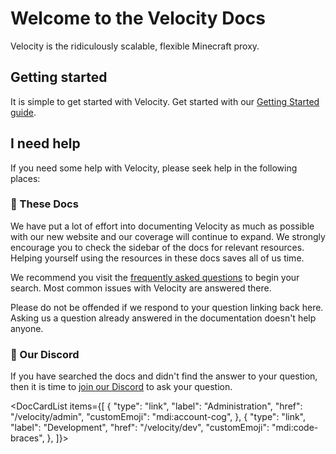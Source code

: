 
# Welcome to the Velocity Docs

Velocity is the ridiculously scalable, flexible Minecraft proxy.

## Getting started

It is simple to get started with Velocity. Get started with our
[Getting Started guide](admin/getting-started/README.mdx).

## I need help

If you need some help with Velocity, please seek help in the following places:

### 📖 These Docs

We have put a lot of effort into documenting Velocity as much as possible with our new website and
our coverage will continue to expand. We strongly encourage you to check the sidebar of the docs for
relevant resources. Helping yourself using the resources in these docs saves all of us time.

We recommend you visit the [frequently asked questions](admin/getting-started/faq.mdx) to begin your
search. Most common issues with Velocity are answered there.

Please do not be offended if we respond to your question linking back here. Asking us a question
already answered in the documentation doesn't help anyone.

### 💬 Our Discord

If you have searched the docs and didn't find the answer to your question, then it is time to
[join our Discord](https://discord.gg/papermc) to ask your question.

<DocCardList items={[
  {
    "type": "link",
    "label": "Administration",
    "href": "/velocity/admin",
    "customEmoji": "mdi:account-cog",
  },
  {
    "type": "link",
    "label": "Development",
    "href": "/velocity/dev",
    "customEmoji": "mdi:code-braces",
  },
]}></DocCardList>
